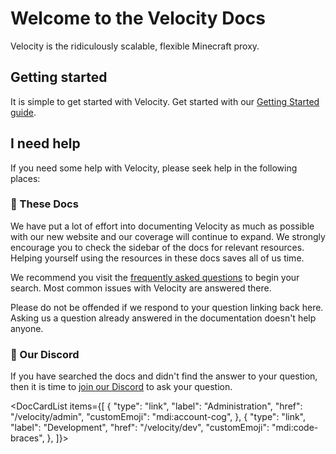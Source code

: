 
# Welcome to the Velocity Docs

Velocity is the ridiculously scalable, flexible Minecraft proxy.

## Getting started

It is simple to get started with Velocity. Get started with our
[Getting Started guide](admin/getting-started/README.mdx).

## I need help

If you need some help with Velocity, please seek help in the following places:

### 📖 These Docs

We have put a lot of effort into documenting Velocity as much as possible with our new website and
our coverage will continue to expand. We strongly encourage you to check the sidebar of the docs for
relevant resources. Helping yourself using the resources in these docs saves all of us time.

We recommend you visit the [frequently asked questions](admin/getting-started/faq.mdx) to begin your
search. Most common issues with Velocity are answered there.

Please do not be offended if we respond to your question linking back here. Asking us a question
already answered in the documentation doesn't help anyone.

### 💬 Our Discord

If you have searched the docs and didn't find the answer to your question, then it is time to
[join our Discord](https://discord.gg/papermc) to ask your question.

<DocCardList items={[
  {
    "type": "link",
    "label": "Administration",
    "href": "/velocity/admin",
    "customEmoji": "mdi:account-cog",
  },
  {
    "type": "link",
    "label": "Development",
    "href": "/velocity/dev",
    "customEmoji": "mdi:code-braces",
  },
]}></DocCardList>
